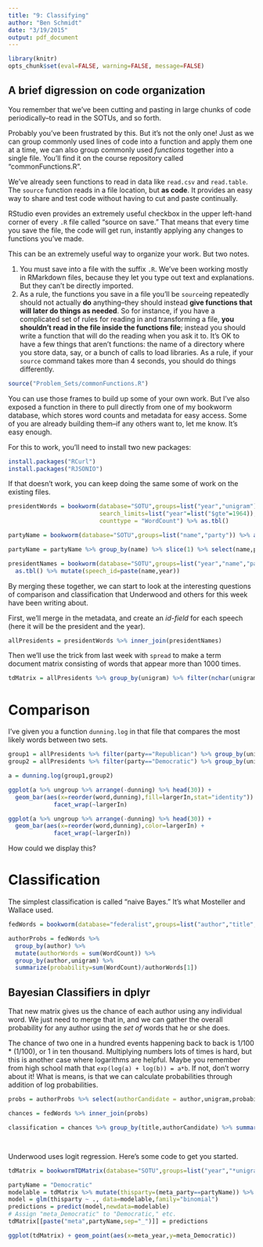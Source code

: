 ```yaml
---
title: "9: Classifying"
author: "Ben Schmidt"
date: "3/19/2015"
output: pdf_document
---
```


``` r
library(knitr)
opts_chunk$set(eval=FALSE, warning=FALSE, message=FALSE)
```

## A brief digression on code organization

You remember that we've been cutting and pasting in large chunks of code periodically--to read in the SOTUs, and so forth.

Probably you've been frustrated by this. But it's not the only one! Just as we can group commonly used lines of code into a function and apply them one at a time, we can also group commonly used *functions* together into a single file. You'll find it on the course repository called "commonFunctions.R".

We've already seen functions to read in data like `read.csv` and `read.table`. The `source` function reads in a file location, but **as code**. It provides an easy way to share and test code without having to cut and paste continually.

RStudio even provides an extremely useful checkbox in the upper left-hand corner of every `.R` file called "source on save." That means that every time you save the file, the code will get run, instantly applying any changes to functions you've made.

This can be an extremely useful way to organize your work. But two notes.

1. You must save into a file with the suffix `.R`. We've been working mostly in RMarkdown files, because they let you type out text and explanations. But they can't be directly imported.
2. As a rule, the functions you save in a file you'll be `source`ing repeatedly should not actually **do** anything--they should instead **give functions that will later do things as needed**. So for instance, if you have a complicated set of rules for reading in and transforming a file, **you shouldn't read in the file inside the functions file**; instead you should write a function that will do the reading when you ask it to. It's OK to have a few things that aren't functions: the name of a directory where you store data, say, or a bunch of calls to load libraries. As a rule, if your `source` command takes more than 4 seconds, you should do things differently.

``` r

source("Problem_Sets/commonFunctions.R")

```


You can use those frames to build up some of your own work. But I've also exposed a function in there to pull directly from one of my bookworm database, which stores word counts and metadata for easy access. Some of you are already building them--if any others want to, let me know. It's easy enough.

For this to work, you'll need to install two new packages:

``` r
install.packages("RCurl")
install.packages("RJSONIO")
```


If that doesn't work, you can keep doing the same some of work on the existing files.

``` r

presidentWords = bookworm(database="SOTU",groups=list("year","unigram"),
                          search_limits=list("year"=list("$gte"=1964)),
                          counttype = "WordCount") %>% as.tbl()

partyName = bookworm(database="SOTU",groups=list("name","party")) %>% as.tbl()

partyName = partyName %>% group_by(name) %>% slice(1) %>% select(name,party)

presidentNames = bookworm(database="SOTU",groups=list("year","name","party"),counttype="TotalWords") %>% 
  as.tbl() %>% mutate(speech_id=paste(name,year))

```

By merging these together, we can start to look at the interesting questions of comparison and classification that Underwood and others for this week have been writing about.


First, we'll merge in the metadata, and create an *id-field* for each speech (here it will be the president and the year).

``` r
allPresidents = presidentWords %>% inner_join(presidentNames) 
```


Then we'll use the trick from last week with `spread` to make a term document matrix consisting of words that appear more than 1000 times.

``` r
tdMatrix = allPresidents %>% group_by(unigram) %>% filter(nchar(unigram)>3,sum(WordCount)>1000) %>% ungroup %>% select(speech_id,party,WordCount,unigram) %>% spread(unigram,WordCount,fill=0)
```

Comparison
==========

I've given you a function `dunning.log` in that file that compares the most likely words between two sets.

``` r
group1 = allPresidents %>% filter(party=="Republican") %>% group_by(unigram) %>% summarize(WordCount = sum(WordCount)) %>% arrange(-WordCount)
group2 = allPresidents %>% filter(party=="Democratic") %>% group_by(unigram) %>% summarize(WordCount = sum(WordCount)) %>% arrange(-WordCount)

a = dunning.log(group1,group2)

ggplot(a %>% ungroup %>% arrange(-dunning) %>% head(30)) + 
  geom_bar(aes(x=reorder(word,dunning),fill=largerIn,stat="identity")) + 
             facet_wrap(~largerIn)

ggplot(a %>% ungroup %>% arrange(-dunning) %>% head(30)) + 
  geom_bar(aes(x=reorder(word,dunning),color=largerIn) + 
             facet_wrap(~largerIn))


```

How could we display this?


Classification
==============


The simplest classification is called "naive Bayes." It's what Mosteller and Wallace used.


``` r
fedWords = bookworm(database="federalist",groups=list("author","title","unigram"),counttype = "WordCount") %>% as.tbl()

authorProbs = fedWords %>% 
  group_by(author) %>% 
  mutate(authorWords = sum(WordCount)) %>% 
  group_by(author,unigram) %>% 
  summarize(probability=sum(WordCount)/authorWords[1])


```

## Bayesian Classifiers in dplyr

That new matrix gives us the chance of each author using any individual word. We just need to merge that in, and we can gather the overall probability for any author using the *set of* words that he or she does.

The chance of two one in a hundred events happening back to back is 1/100 * (1/100), or 1 in ten thousand. Multiplying numbers lots of times is hard, but this is another case where logarithms are helpful. Maybe you remember from high school math that `exp(log(a) + log(b)) = a*b`. If not, don't worry about it! What is means, is that we can calculate probabilities through addition of log probabilities.


``` r
probs = authorProbs %>% select(authorCandidate = author,unigram,probability)

chances = fedWords %>% inner_join(probs)

classification = chances %>% group_by(title,authorCandidate) %>% summarize(logProbability = sum(log(probability)*WordCount)/sum(WordCount),realAuthor = author[1]) %>% arrange(logProbability) %>% group_by(title) %>% slice(1)




```

Underwood uses logit regression. Here's some code to get you started.

``` r


tdMatrix = bookwormTDMatrix(database="SOTU",groups=list("year","*unigram","party"),search_limits=list("year"=list("$gte"=1964)))

partyName = "Democratic"
modelable = tdMatrix %>% mutate(thisparty=(meta_party==partyName)) %>% select(-starts_with("meta"))
model = glm(thisparty ~ ., data=modelable,family="binomial")
predictions = predict(model,newdata=modelable)
# Assign "meta_Democratic" to "Democratic," etc.
tdMatrix[[paste("meta",partyName,sep="_")]] = predictions

ggplot(tdMatrix) + geom_point(aes(x=meta_year,y=meta_Democratic))
```
